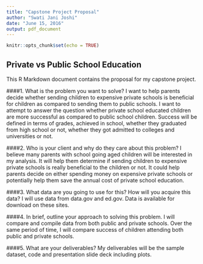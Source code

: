 ```yaml
---
title: "Capstone Project Proposal"
author: "Swati Jani Joshi"
date: "June 15, 2016"
output: pdf_document
---
```


```r
knitr::opts_chunk$set(echo = TRUE)
```

## Private vs Public School Education 

This R Markdown document contains the proposal for my capstone project.


####1.	What is the problem you want to solve?
I want to help parents decide whether sending children to expensive private schools is beneficial for children as compared to sending them to public schools. I want to attempt to answer the question whether private school educated children are more successful as compared to public school children.  Success will be defined in terms of grades, achieved in school, whether they graduated from high school or not, whether they got admitted to colleges and universities or not.

####2.	Who is your client and why do they care about this problem?
I believe many parents with school going aged children will be interested in my analysis. It will help them determine if sending children to expensive private schools is really beneficial to the children or not. It could help parents decide on either spending money on expensive private schools or potentially help them save the annual cost of private school education.

####3.	What data are you going to use for this? How will you acquire this data?
I will use data from data.gov and ed.gov. Data is available for download on these sites.

####4.	In brief, outline your approach to solving this problem.
I will compare and compile data from both public and private schools. Over the same period of time, I will compare success of children attending both public and private schools.

####5.	What are your deliverables?
My deliverables will be the sample dataset, code and presentation slide deck including plots.
